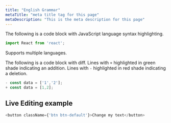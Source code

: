 ```yaml
---
title: "English Grammar"
metaTitle: "meta title tag for this page"
metaDescription: "This is the meta description for this page"
---
```


The following is a code block with JavaScript language syntax highlighting.

```javascript
import React from 'react';
```

Supports multiple languages.

The following is a code block with diff. Lines with `+` highlighted in green shade indicating an addition. Lines with `-` highlighted in red shade indicating a deletion.

```javascript
- const data = ['1','2'];
+ const data = [1,2];
```

## Live Editing example

```javascript react-live=true
<button className={'btn btn-default'}>Change my text</button>
```
